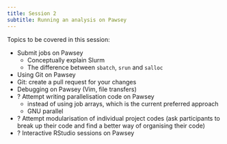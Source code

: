 ```yaml
---
title: Session 2
subtitle: Running an analysis on Pawsey
---
```


Topics to be covered in this session:

-   Submit jobs on Pawsey
    -   Conceptually explain Slurm
    -   The difference between `sbatch`, `srun` and `salloc`
-   Using Git on Pawsey
-   Git: create a pull request for your changes
-   Debugging on Pawsey (Vim, file transfers)
-   ? Attempt writing parallelisation code on Pawsey
    -   instead of using job arrays, which is the current preferred approach
    -   GNU parallel
-   ? Attempt modularisation of individual project codes (ask participants to break up their code and find a better way of organising their code)
-   ? Interactive RStudio sessions on Pawsey
